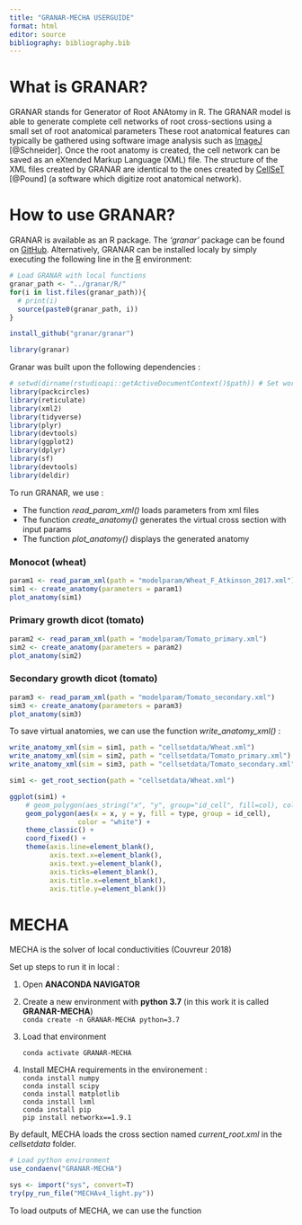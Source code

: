 ```yaml
---
title: "GRANAR-MECHA USERGUIDE"
format: html
editor: source
bibliography: bibliography.bib
---
```


# What is GRANAR?

GRANAR stands for Generator of Root ANAtomy in R. The GRANAR model is able to generate complete cell networks of root cross-sections using a small set of root anatomical parameters These root anatomical features can typically be gathered using software image analysis such as [ImageJ](https://imagej.net/Welcome) [@Schneider]. Once the root anatomy is created, the cell network can be saved as an eXtended Markup Language (XML) file. The structure of the XML files created by GRANAR are identical to the ones created by [CellSeT](https://www.nottingham.ac.uk/research/groups/cvl/software/cellset.aspx) [@Pound] (a software which digitize root anatomical network).

# How to use GRANAR?

GRANAR is available as an R package. The *'granar'* package can be found on [GitHub](https://github.com/granar/granar). Alternatively, GRANAR can be installed localy by simply executing the following line in the [R](https://cran.r-project.org/) environment:

```r
# Load GRANAR with local functions
granar_path <- "../granar/R/"
for(i in list.files(granar_path)){
  # print(i)
  source(paste0(granar_path, i))
}

```

```r
install_github("granar/granar") 
```

```r
library(granar)
```

Granar was built upon the following dependencies :

```r
# setwd(dirname(rstudioapi::getActiveDocumentContext()$path)) # Set working directory to the current file
library(packcircles)
library(reticulate)
library(xml2)
library(tidyverse)
library(plyr)
library(devtools)
library(ggplot2)
library(dplyr)
library(sf)
library(devtools)
library(deldir)
```

To run GRANAR, we use :

-   The function *read_param_xml()* loads parameters from xml files
-   The function *create_anatomy()* generates the virtual cross section with input params
-   The function *plot_anatomy()* displays the generated anatomy

### Monocot (wheat)

```r
param1 <- read_param_xml(path = "modelparam/Wheat_F_Atkinson_2017.xml")
sim1 <- create_anatomy(parameters = param1)
plot_anatomy(sim1)
```

### Primary growth dicot (tomato)

```r
param2 <- read_param_xml(path = "modelparam/Tomato_primary.xml")
sim2 <- create_anatomy(parameters = param2)
plot_anatomy(sim2)
```

### Secondary growth dicot (tomato)

```r
param3 <- read_param_xml(path = "modelparam/Tomato_secondary.xml")
sim3 <- create_anatomy(parameters = param3)
plot_anatomy(sim3)
```

To save virtual anatomies, we can use the function *write_anatomy_xml()* :

```r
write_anatomy_xml(sim = sim1, path = "cellsetdata/Wheat.xml")
write_anatomy_xml(sim = sim2, path = "cellsetdata/Tomato_primary.xml")
write_anatomy_xml(sim = sim3, path = "cellsetdata/Tomato_secondary.xml")
```

```r
sim1 <- get_root_section(path = "cellsetdata/Wheat.xml")

ggplot(sim1) +
    # geom_polygon(aes_string("x", "y", group="id_cell", fill=col), colour="white") +
    geom_polygon(aes(x = x, y = y, fill = type, group = id_cell),
                 color = "white") +
    theme_classic() +
    coord_fixed() +
    theme(axis.line=element_blank(),
          axis.text.x=element_blank(),
          axis.text.y=element_blank(),
          axis.ticks=element_blank(),
          axis.title.x=element_blank(),
          axis.title.y=element_blank())
```

# MECHA

MECHA is the solver of local conductivities (Couvreur 2018)

Set up steps to run it in local :

1.  Open **ANACONDA NAVIGATOR**

2.  Create a new environment with **python 3.7** (in this work it is called **GRANAR-MECHA**)\
    `conda create -n GRANAR-MECHA python=3.7`

3.  Load that environment

    `conda activate GRANAR-MECHA`

4.  Install MECHA requirements in the environement :\
    `conda install numpy`\
    `conda install scipy`\
    `conda install matplotlib`\
    `conda install lxml`\
    `conda install pip`\
    `pip install networkx==1.9.1`

By default, MECHA loads the cross section named *current_root.xml* in the *cellsetdata* folder.

```r
# Load python environment
use_condaenv("GRANAR-MECHA")

sys <- import("sys", convert=T)
try(py_run_file("MECHAv4_light.py"))
```

To load outputs of MECHA, we can use the function
